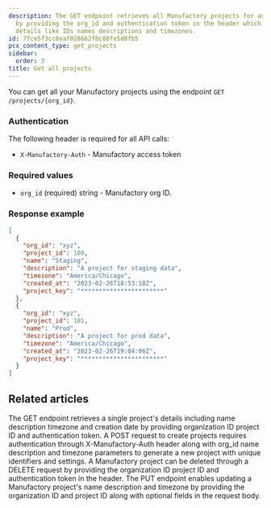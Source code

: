 ```yaml
---
description: The GET endpoint retrieves all Manufactory projects for an organization
  by providing the org_id and authentication token in the header which returns project
  details like IDs names descriptions and timezones.
id: 7fce5f3cc8eaf028662f8c88fe5d8fb5
pcx_content_type: get_projects
sidebar:
  order: 3
title: Get all projects
---
```


You can get all your Manufactory projects using the endpoint `GET /projects/{org_id}`.

### Authentication

The following header is required for all API calls:
- `X-Manufactory-Auth` - Manufactory access token

### Required values

- `org_id` (required) string - Manufactory org ID.


### Response example

```json
[
  {
    "org_id": "xyz",
    "project_id": 100,
    "name": "Staging",
    "description": "A project for staging data",
    "timezone": "America/Chicago",
    "created_at": "2023-02-26T18:53:18Z",
    "project_key": "***********************"
  },
  {
    "org_id": "xyz",
    "project_id": 101,
    "name": "Prod",
    "description": "A project for prod data",
    "timezone": "America/Chicago",
    "created_at": "2023-02-26T19:04:06Z",
    "project_key": "***********************"
  }
]
```


## Related articles
<CardGrid>
<LinkTitleCard header="<b>Projects > Get a project</b>" href="/products/manufactory/projects/get_project/" > The GET endpoint retrieves a single project's details including name description timezone and creation date by providing organization ID project ID and authentication token. </LinkTitleCard>
<LinkTitleCard header="<b>Projects > Create a project</b>" href="/products/manufactory/projects/create_project/" > A POST request to create projects requires authentication through X-Manufactory-Auth header along with org_id name description and timezone parameters to generate a new project with unique identifiers and settings. </LinkTitleCard>
<LinkTitleCard header="<b>Projects > Delete a project</b>" href="/products/manufactory/projects/delete_project/" > A Manufactory project can be deleted through a DELETE request by providing the organization ID project ID and authentication token in the header. </LinkTitleCard>
<LinkTitleCard header="<b>Projects > Update a project</b>" href="/products/manufactory/projects/update_project/" > The PUT endpoint enables updating a Manufactory project's name description and timezone by providing the organization ID and project ID along with optional fields in the request body. </LinkTitleCard>
</CardGrid>